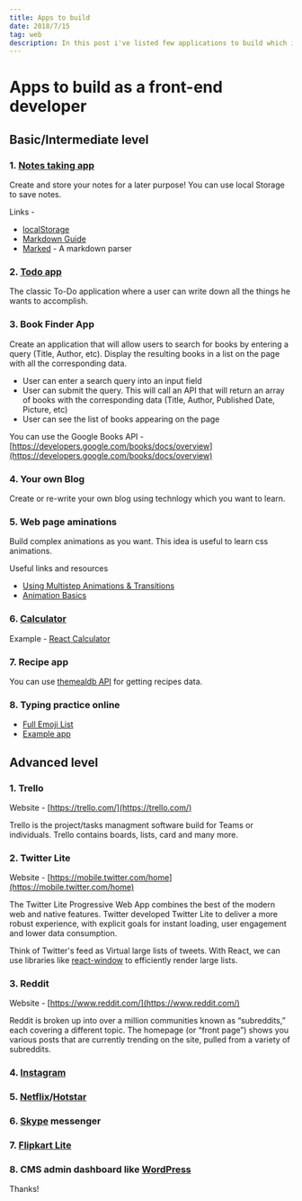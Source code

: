 ```yaml
---
title: Apps to build
date: 2018/7/15
tag: web
description: In this post i've listed few applications to build which i found cool and complex enough to cover almost all topics from any framework live React, Vue etc.
---
```


# Apps to build as a front-end developer

## Basic/Intermediate level

### 1. [Notes taking app](https://keep.google.com/u/0/)

Create and store your notes for a later purpose! You can use local Storage to save notes.

Links -

- [localStorage](https://developer.mozilla.org/en-US/docs/Web/API/Window/localStorage)
- [Markdown Guide](https://www.markdownguide.org/basic-syntax/)
- [Marked](https://github.com/markedjs/marked) - A markdown parser

### 2. [Todo app](http://todomvc.com/examples/react/)

The classic To-Do application where a user can write down all the things he wants to accomplish.

### 3. Book Finder App

Create an application that will allow users to search for books by entering a query (Title, Author, etc). Display the resulting books in a list on the page with all the corresponding data.

- User can enter a search query into an input field
- User can submit the query. This will call an API that will return an array of books with the corresponding data (Title, Author, Published Date, Picture, etc)
- User can see the list of books appearing on the page

You can use the Google Books API - [https://developers.google.com/books/docs/overview](https://developers.google.com/books/docs/overview)

### 4. Your own Blog

Create or re-write your own blog using technlogy which you want to learn.

### 5. Web page aminations

Build complex animations as you want. This idea is useful to learn css animations.

Useful links and resources

- [Using Multistep Animations & Transitions](https://css-tricks.com/using-multi-step-animations-transitions/)
- [Animation Basics](https://www.khanacademy.org/computing/computer-programming/programming/animation-basics/a/what-are-animations)

### 6. [Calculator](https://en.wikipedia.org/wiki/Calculator)

Example - [React Calculator](https://codepen.io/mjijackson/pen/xOzyGX)

### 7. Recipe app

You can use [themealdb API](https://www.themealdb.com/api.php) for getting recipes data.

### 8. Typing practice online

- [Full Emoji List](https://unicode.org/emoji/charts/full-emoji-list.html)
- [Example app](https://emojitranslate.com/)

## Advanced level

### 1. Trello

Website - [https://trello.com/](https://trello.com/)

Trello is the project/tasks managment software build for Teams or individuals. Trello contains boards, lists, card and many more.

### 2. Twitter Lite

Website - [https://mobile.twitter.com/home](https://mobile.twitter.com/home)

The Twitter Lite Progressive Web App combines the best of the modern web and native features. Twitter developed Twitter Lite to deliver a more robust experience, with explicit goals for instant loading, user engagement and lower data consumption.

Think of Twitter's feed as Virtual large lists of tweets. With React, we can use libraries like [react-window](https://github.com/bvaughn/react-window) to efficiently render large lists.

### 3. Reddit

Website - [https://www.reddit.com/](https://www.reddit.com/)

Reddit is broken up into over a million communities known as “subreddits,” each covering a different topic. The homepage (or “front page”) shows you various posts that are currently trending on the site, pulled from a variety of subreddits.

### 4. [Instagram](http://instagram.com/)

### 5. [Netflix](http://netflix.com/)/[Hotstar](https://www.hotstar.com/)

### 6. [Skype](https://www.skype.com/en/) messenger

### 7. [Flipkart Lite](http://flipkart.com/)

### 8. CMS admin dashboard like [WordPress](https://wordpress.org/download/)

Thanks!
